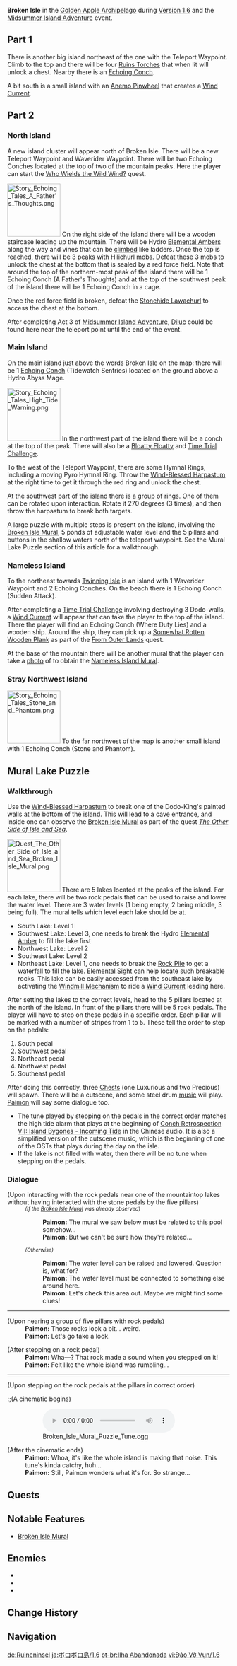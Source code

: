 {{CustomTabs
|tab1 = Overview
|tab2 = 1.6
|tab3 = 2.8
}}
{{Location Infobox
|title        = Broken Isle
|image        = <gallery>
Golden Apple Archipelago Broken Isle 1.png|In-Game
Broken Isle Map 1.png|Submerged
Broken Isle Map 2.png|Risen
</gallery>
|type         = Subarea
|map          = Golden Apple Archipelago
|area         = Golden Apple Archipelago
|event        = Version 1.6
}}
'''Broken Isle''' in the [[Golden Apple Archipelago/1.6|Golden Apple Archipelago]] during [[Version 1.6]] and the [[Midsummer Island Adventure]] event.

==Part 1==
There is another big island northeast of the one with the Teleport Waypoint. Climb to the top and there will be four [[Ruins Torch]]es that when lit will unlock a chest. Nearby there is an [[Echoing Tales/Story|Echoing Conch]].

A bit south is a small island with an [[Anemo Pinwheel]] that creates a [[Wind Current]].

==Part 2==
===North Island===
A new island cluster will appear north of Broken Isle. There will be a new Teleport Waypoint and Waverider Waypoint. There will be two Echoing Conches located at the top of two of the mountain peaks. Here the player can start the [[Who Wields the Wild Wind?]] quest.

[[File:Story Echoing Tales A Father's Thoughts.png|120px|right]]
On the right side of the island there will be a wooden staircase leading up the mountain. There will be Hydro [[Elemental Amber]]s along the way and vines that can be [[Climbing|climbed]] like ladders. Once the top is reached, there will be 3 peaks with Hilichurl mobs. Defeat these 3 mobs to unlock the chest at the bottom that is sealed by a red force field. Note that around the top of the northern-most peak of the island there will be 1 Echoing Conch (A Father's Thoughts) and at the top of the southwest peak of the island there will be 1 Echoing Conch in a cage.

Once the red force field is broken, defeat the [[Stonehide Lawachurl]] to access the chest at the bottom.

After completing Act 3 of [[Midsummer Island Adventure]], [[Diluc]] could be found here near the teleport point until the end of the event.

===Main Island===
On the main island just above the words Broken Isle on the map: there will be 1 [[Echoing Tales/Story|Echoing Conch]] (Tidewatch Sentries) located on the ground above a Hydro Abyss Mage.

[[File:Story Echoing Tales High Tide Warning.png|120px|right]]
In the northwest part of the island there will be a conch at the top of the peak. There will also be a [[Bloatty Floatty]] and [[Time Trial Challenge]].

To the west of the Teleport Waypoint, there are some Hymnal Rings, including a moving Pyro Hymnal Ring. Throw the [[Wind-Blessed Harpastum]] at the right time to get it through the red ring and unlock the chest.

At the southwest part of the island there is a group of rings. One of them can be rotated upon interaction. Rotate it 270 degrees (3 times), and then throw the harpastum to break both targets.

A large puzzle with multiple steps is present on the island, involving the [[Broken Isle Mural]], 5 ponds of adjustable water level and the 5 pillars and buttons in the shallow waters north of the teleport waypoint. See the Mural Lake Puzzle section of this article for a walkthrough.

===Nameless Island===
To the northeast towards [[Twinning Isle/1.6|Twinning Isle]] is an island with 1 Waverider Waypoint and 2 Echoing Conches. On the beach there is 1 Echoing Conch (Sudden Attack).

After completing a [[Time Trial Challenge]] involving destroying 3 Dodo-walls, a [[Wind Current]] will appear that can take the player to the top of the island. There the player will find an Echoing Conch (Where Duty Lies) and a wooden ship. Around the ship, they can pick up a [[Somewhat Rotten Wooden Plank]] as part of the [[From Outer Lands]] quest.

At the base of the mountain there will be another mural that the player can take a [[Photo Mode|photo]] of to obtain the [[Nameless Island Mural]].

===Stray Northwest Island===
[[File:Story Echoing Tales Stone and Phantom.png|120px|right]]
To the far northwest of the map is another small island with 1 Echoing Conch (Stone and Phantom).
{{Clr}}

==Mural Lake Puzzle==
===Walkthrough===
Use the [[Wind-Blessed Harpastum]] to break one of the Dodo-King's painted walls at the bottom of the island. This will lead to a cave entrance, and inside one can observe the [[Broken Isle Mural]] as part of the quest ''[[The Other Side of Isle and Sea]]''.

[[File:Quest The Other Side of Isle and Sea Broken Isle Mural.png|120px|right]]
There are 5 lakes located at the peaks of the island. For each lake, there will be two rock pedals that can be used to raise and lower the water level. There are 3 water levels (1 being empty, 2 being middle, 3 being full). The mural tells which level each lake should be at.
* South Lake: Level 1
* Southwest Lake: Level 3, one needs to break the Hydro [[Elemental Amber]] to fill the lake first
* Northwest Lake: Level 2
* Southeast Lake: Level 2
* Northeast Lake: Level 1, one needs to break the [[Rock Pile]] to get a waterfall to fill the lake. [[Elemental Sight]] can help locate such breakable rocks. This lake can be easily accessed from the southeast lake by activating the [[Windmill Mechanism]] to ride a [[Wind Current]] leading here.

After setting the lakes to the correct levels, head to the 5 pillars located at the north of the island. In front of the pillars there will be 5 rock pedals. The player will have to step on these pedals in a specific order. Each pillar will be marked with a number of stripes from 1 to 5. These tell the order to step on the pedals:
#South pedal
#Southwest pedal
#Northeast pedal
#Northwest pedal
#Southeast pedal
After doing this correctly, three [[Chests]] (one Luxurious and two Precious) will spawn. There will be a cutscene, and some steel drum [[music]] will play. [[Paimon]] will say some dialogue too.
* The tune played by stepping on the pedals in the correct order matches the high tide alarm that plays at the beginning of [[Echoing Tales/Story#VII: Island Bygones|Conch Retrospection VII: Island Bygones - Incoming Tide]] in the Chinese audio. It is also a simplified version of the cutscene music, which is the beginning of one of the OSTs that plays during the day on the isle.
* If the lake is not filled with water, then there will be no tune when stepping on the pedals.

===Dialogue===
{{Dialogue Start}}
;(Upon interacting with the rock pedals near one of the mountaintop lakes without having interacted with the stone pedals by the five pillars)
:''<small>(If the [[The Other Side of Isle and Sea#Broken Isle Mural|Broken Isle Mural]] was already observed)</small>''
::'''Paimon:''' The mural we saw below must be related to this pool somehow...
::'''Paimon:''' But we can't be sure how they're related...
:''<small>(Otherwise)</small>''
::'''Paimon:''' The water level can be raised and lowered. Question is, what for?
::'''Paimon:''' The water level must be connected to something else around here.
::'''Paimon:''' Let's check this area out. Maybe we might find some clues!
----
;(Upon nearing a group of five pillars with rock pedals)
:'''Paimon:''' Those rocks look a bit... weird.
:'''Paimon:''' Let's go take a look.

;(After stepping on a rock pedal)<!--plays regardless of whether or not you have interacted with a rock pedal near a mountaintop lake-->
:'''Paimon:''' Wha&mdash;? That rock made a sound when you stepped on it!
:'''Paimon:''' Felt like the whole island was rumbling...
----
;(Upon stepping on the rock pedals at the pillars in correct order)
:;(A cinematic begins)

:[[File:Broken Isle Mural Puzzle Tune.ogg]]

;(After the cinematic ends)
:'''Paimon:''' Whoa, it's like the whole island is making that noise. This tune's kinda catchy, huh...
:'''Paimon:''' Still, Paimon wonders what it's for. So strange...
{{Dialogue End}}

==Quests==
{{Quests by Category List|Broken Isle Quests&World Quests&Released in Version 1.6|not=}}

==Notable Features==
* [[Broken Isle Mural]]

==Enemies==
* {{Enemy|Electro Slime}}
* {{Enemy|Large Electro Slime}}
* {{Enemy|Hydro Mimic}}

==Change History==
{{Change History|1.6}}

==Navigation==
{{Area Navbox|Time-Limited}}

[[de:Ruineninsel]]
[[ja:ボロボロ島/1.6]]
[[pt-br:Ilha Abandonada]]
[[vi:Đảo Vỡ Vụn/1.6]]